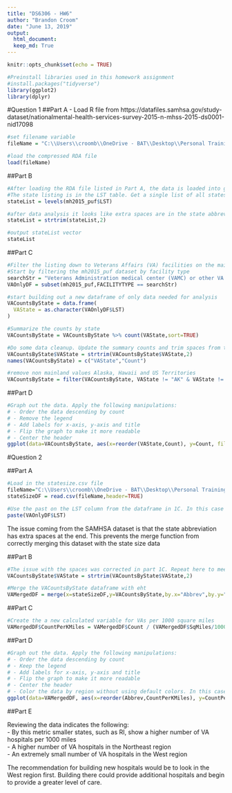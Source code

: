 ---
title: "DS6306 - HW6"
author: "Brandon Croom"
date: "June 13, 2019"
output: 
  html_document:
  keep_md: True
---

```{r setup, include=FALSE}
knitr::opts_chunk$set(echo = TRUE)
```
```{r}
#Preinstall libraries used in this homework assignment
#install.packages("tidyverse")
library(ggplot2)
library(dplyr)
```
#Question 1
##Part A - Load R file from https://datafiles.samhsa.gov/study-dataset/nationalmental-health-services-survey-2015-n-mhss-2015-ds0001-nid17098
```{r}
#set filename variable
fileName = "C:\\Users\\croomb\\OneDrive - BAT\\Desktop\\Personal Training\\SMU\\DS 6306 - Doing Data Science\\Homework\\HW6\\HW6_Files\\N-MHSS-2015-DS0001-bndl-data-r\\N-MHSS-2015-DS0001-data\\N-MHSS-2015-DS0001-data-r.rda"

#load the compressed RDA file
load(fileName)
```

##Part B
```{r}
#After loading the RDA file listed in Part A, the data is loaded into global memory as mh2015_puf. 
#The state listing is in the LST table. Get a single list of all states into variable called stateList
stateList = levels(mh2015_puf$LST)

#after data analysis it looks like extra spaces are in the state abbreviations, clean those up
stateList = strtrim(stateList,2)

#output stateList vector
stateList
```

##Part C
```{r}
#Filter the listing down to Veterans Affairs (VA) facilities on the mainland (including DC)
#Start by filtering the mh2015_puf dataset by facility type
searchStr = "Veterans Administration medical center (VAMC) or other VA health care facility"
VAOnlyDF = subset(mh2015_puf,FACILITYTYPE == searchStr)

#start building out a new dataframe of only data needed for analysis
VACountsByState = data.frame(
  VAState = as.character(VAOnlyDF$LST)
)

#Summarize the counts by state
VACountsByState = VACountsByState %>% count(VAState,sort=TRUE)

#Do some data cleanup. Update the summary counts and trim spaces from the state
VACountsByState$VAState = strtrim(VACountsByState$VAState,2)
names(VACountsByState) = c("VAState","Count")

#remove non mainland values Alaska, Hawaii and US Territories
VACountsByState = filter(VACountsByState, VAState != "AK" & VAState != "HI" & VAState != "GU" & VAState != "AS" & VAState != "VI" & VAState != "PR")
```

##Part D
```{r, out.width="100%"}
#Graph out the data. Apply the following manipulations:
# - Order the data descending by count
# - Remove the legend
# - Add labels for x-axis, y-axis and title
# - Flip the graph to make it more readable
# - Center the header
ggplot(data=VACountsByState, aes(x=reorder(VAState,Count), y=Count, fill=VAState)) + geom_bar(stat="identity", show.legend = FALSE) + labs(x ="State",y="VA Count",title="Number of VA Hospitals by State") + coord_flip() + theme(plot.title = element_text(hjust = 0.5)) 
```

#Question 2

##Part A
```{r}
#Load in the statesize.csv file
fileName="C:\\Users\\croomb\\OneDrive - BAT\\Desktop\\Personal Training\\SMU\\DS 6306 - Doing Data Science\\Homework\\HW6\\Outputs\\statesize.csv"
stateSizeDF = read.csv(fileName,header=TRUE)

#Use the past on the LST column from the dataframe in 1C. In this case since the issue of extra spaces in the state abbreviation was caught earlier in the data analysis we'll use the VAOnlyDF to provide the answer
paste(VAOnlyDF$LST)
```
The issue coming from the SAMHSA dataset is that the state abbreviation has extra spaces at the end. This prevents the merge function from correctly merging this dataset with the state size data

##Part B
```{r}
#The issue with the spaces was corrected in part 1C. Repeat here to meet the question requirement
VACountsByState$VAState = strtrim(VACountsByState$VAState,2)

#Merge the VACountsByState dataframe with eht 
VAMergedDF = merge(x=stateSizeDF,y=VACountsByState,by.x="Abbrev",by.y="VAState")
```

##Part C
```{r}
#Create the a new calculated variable for VAs per 1000 square miles
VAMergedDF$CountPerKMiles = VAMergedDF$Count / (VAMergedDF$SqMiles/1000)
```

##Part D
```{r,out.width="100%"}
#Graph out the data. Apply the following manipulations:
# - Order the data descending by count
# - Keep the legend
# - Add labels for x-axis, y-axis and title
# - Flip the graph to make it more readable
# - Center the header
# - Color the data by region without using default colors. In this case use the RColorBrewer palette
ggplot(data=VAMergedDF, aes(x=reorder(Abbrev,CountPerKMiles), y=CountPerKMiles, fill=Region)) + geom_bar(stat="identity", show.legend = TRUE) + labs(x ="State",y="VA Count Per 1000 Miles",title="Number of VA Hospitals Per 1000 Miles") + coord_flip() + theme(plot.title = element_text(hjust = 0.5)) + scale_fill_brewer(palette="Dark2")
```

##Part E

Reviewing the data indicates the following:  
- By this metric smaller states, such as RI, show a higher number of VA hospitals per 1000 miles  
- A higher number of VA hospitals in the Northeast region  
- An extremely small number of VA hospitals in the West region 

The recommendation for building new hospitals would be to look in the West region first. Building there could provide additional hospitals and begin to provide a greater level of care. 